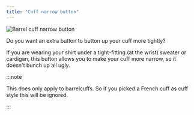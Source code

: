 ```yaml
---
title: "Cuff narrow button"
---
```


![Barrel cuff narrow button](./barrelcuffnarrowbutton.svg)

Do you want an extra button to button up your cuff more tightly?

If you are wearing your shirt under a tight-fitting (at the wrist) sweater or cardigan, this button allows you to make your cuff more narrow, so it doesn't bunch up all ugly.

:::note


This does only apply to barrelcuffs. So if you picked a French cuff as cuff style this will be ignored.

:::




